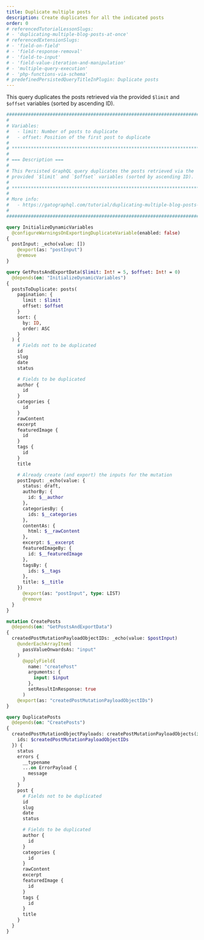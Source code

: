 ```yaml
---
title: Duplicate multiple posts
description: Create duplicates for all the indicated posts
order: 0
# referencedTutorialLessonSlugs:
# - 'duplicating-multiple-blog-posts-at-once'
# referencedExtensionSlugs:
# - 'field-on-field'
# - 'field-response-removal'
# - 'field-to-input'
# - 'field-value-iteration-and-manipulation'
# - 'multiple-query-execution'
# - 'php-functions-via-schema'
# predefinedPersistedQueryTitleInPlugin: Duplicate posts
---
```


This query duplicates the posts retrieved via the provided `$limit` and `$offset` variables (sorted by ascending ID).

```graphql
########################################################################
# 
# Variables:
#   - limit: Number of posts to duplicate
#   - offset: Position of the first post to duplicate
# 
# *********************************************************************
#
# === Description ===
#
# This Persisted GraphQL query duplicates the posts retrieved via the
# provided `$limit` and `$offset` variables (sorted by ascending ID).
#
# *********************************************************************
#
# More info:
#   - https://gatographql.com/tutorial/duplicating-multiple-blog-posts-at-once/
#
########################################################################

query InitializeDynamicVariables
  @configureWarningsOnExportingDuplicateVariable(enabled: false)
{
  postInput: _echo(value: [])
    @export(as: "postInput")
    @remove
}

query GetPostsAndExportData($limit: Int! = 5, $offset: Int! = 0)
  @depends(on: "InitializeDynamicVariables")
{
  postsToDuplicate: posts(
    pagination: {
      limit : $limit
      offset: $offset
    }
    sort: {
      by: ID,
      order: ASC
    }
  ) {
    # Fields not to be duplicated
    id
    slug
    date
    status

    # Fields to be duplicated
    author {
      id
    }
    categories {
      id
    }
    rawContent
    excerpt
    featuredImage {
      id
    }
    tags {
      id
    }
    title

    # Already create (and export) the inputs for the mutation
    postInput: _echo(value: {
      status: draft,
      authorBy: {
        id: $__author
      },
      categoriesBy: {
        ids: $__categories
      },
      contentAs: {
        html: $__rawContent
      },
      excerpt: $__excerpt
      featuredImageBy: {
        id: $__featuredImage
      },
      tagsBy: {
        ids: $__tags
      },
      title: $__title
    })
      @export(as: "postInput", type: LIST)
      @remove
  }
}

mutation CreatePosts
  @depends(on: "GetPostsAndExportData")
{
  createdPostMutationPayloadObjectIDs: _echo(value: $postInput)
    @underEachArrayItem(
      passValueOnwardsAs: "input"
    )
      @applyField(
        name: "createPost"
        arguments: {
          input: $input
        },
        setResultInResponse: true
      )
    @export(as: "createdPostMutationPayloadObjectIDs")
}

query DuplicatePosts
  @depends(on: "CreatePosts")
{
  createdPostMutationObjectPayloads: createPostMutationPayloadObjects(input: {
    ids: $createdPostMutationPayloadObjectIDs
  }) {
    status
    errors {
      __typename
      ...on ErrorPayload {
        message
      }
    }
    post {
      # Fields not to be duplicated
      id
      slug
      date
      status

      # Fields to be duplicated
      author {
        id
      }
      categories {
        id
      }
      rawContent
      excerpt
      featuredImage {
        id
      }
      tags {
        id
      }
      title
    }
  }
}
```
